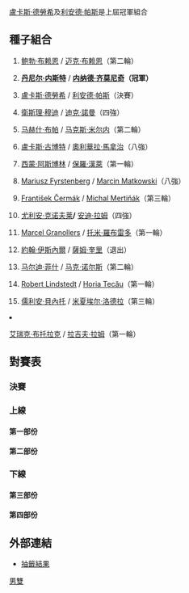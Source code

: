 {{GrandSlamEvents|2010|法國網球公開賽|s
 | defchamp = {{flagicon|CZE}} [[盧卡斯·德勞希|盧卡斯·德勞希]]<BR>{{flagicon|IND}} [[利安德·帕斯|利安德·帕斯]]
 | champ = 
 | runner = 
 | score = 
}}

{{main|2010年法國網球公開賽}}

[[盧卡斯·德勞希|盧卡斯·德勞希]]及[[利安德·帕斯|利安德·帕斯]]是上屆冠軍組合
 
==種子組合==
{{col-begin}}
{{col-2}}
#{{flagicon|USA}} [[鲍勃·布赖恩|鲍勃·布赖恩]] / {{flagicon|USA}} [[迈克·布赖恩|迈克·布赖恩]]（第二輪）
#'''{{flagicon|CAN}} [[丹尼尔·内斯特|丹尼尔·内斯特]]''' / '''{{flagicon|SRB}} [[内纳德·齐莫尼奇|内纳德·齐莫尼奇]]（冠軍）'''
#{{flagicon|CZE}} [[盧卡斯·德勞希|盧卡斯·德勞希]] / {{flagicon|IND}} [[利安德·帕斯|利安德·帕斯]]（決賽）
#{{flagicon|RSA}} [[衛斯理·穆迪|衛斯理·穆迪]] / {{flagicon|BEL}} [[迪克·諾曼|迪克·諾曼]]（四強）
#{{flagicon|IND}} [[马赫什·布帕|马赫什·布帕]] / {{flagicon|BLR}} [[马克斯·米尔内|马克斯·米尔内]]（第二輪）
#{{flagicon|POL}} [[盧卡斯·古博特|盧卡斯·古博特]]  / {{flagicon|AUT}} [[奧利華拉·馬拿治|奧利華拉·馬拿治]]（八強）
#{{flagicon|SWE}} [[西蒙·阿斯博林|西蒙·阿斯博林]]  / {{flagicon|AUS}} [[保羅·漢萊|保羅·漢萊]]（第一輪）
#{{flagicon|POL}} [[Mariusz_Fyrstenberg|Mariusz Fyrstenberg]]  / {{flagicon|POL}} [[Marcin_Matkowski|Marcin Matkowski]]（八強）
{{col-2}}
<ol start="9">
<li>{{flagicon|CZE}} [[František_Čermák|František Čermák]]  / {{flagicon|SVK}} [[Michal_Mertiňák|Michal Mertiňák]]（第三輪）
<li>{{flagicon|AUT}} [[尤利安·克诺夫莱|尤利安·克诺夫莱]]'''  / '''{{flagicon|ISR}} [[安迪·拉姆|安迪·拉姆]]（四強）
<li>{{flagicon|ESP}} [[Marcel_Granollers|Marcel Granollers]]  / {{flagicon|ESP}} [[托米·羅布雷多|托米·羅布雷多]]（第一輪）
<li>{{flagicon|USA}} [[約翰·伊斯內爾|約翰·伊斯內爾]]  / {{flagicon|USA}} [[薩姆·奎里|薩姆·奎里]]（退出）
<li>{{flagicon|USA}} [[马尔迪·菲什|马尔迪·菲什]]  / {{flagicon|BAH}} [[马克·诺尔斯|马克·诺尔斯]]（第二輪）
<li>{{flagicon|SWE}} [[Robert_Lindstedt|Robert Lindstedt]]  / {{flagicon|ROU}} [[Horia_Tecău|Horia Tecău]]（第一輪）
<li>{{flagicon|FRA}} [[儒利安·貝內托|儒利安·貝內托]]  / {{flagicon|FRA}} [[米夏埃尔·洛德拉|米夏埃尔·洛德拉]]（第三輪）
<li>{{flagicon|USA}} [[艾瑞克·布托拉克|艾瑞克·布托拉克]]  / {{flagicon|USA}} [[拉吉夫·拉姆|拉吉夫·拉姆]]（第一輪）
{{col-end}}

==對賽表==
===決賽===
{{8TeamBracket-Tennis3
| RD1八強
| RD2=四強
| RD3=決賽

| team-width=175

| RD1-seed1= 
| RD1-team1={{flagicon|BRA}} [[馬塞洛·梅洛|梅洛]]<BR> {{flagicon|BRA}} [[般奴·蘇亞雷斯|蘇亞雷斯]]
| RD1-score1-1='''7
| RD1-score1-2=2
| RD1-score1-3=0
| RD1-seed2=10
| RD1-team2='''{{flagicon|AUT}} [[尤利安·克诺夫莱|J克诺夫莱]]<BR> {{flagicon|ISR}} [[安迪·拉姆|A拉姆]]
| RD1-score2-1=6<sup>3</sup>
| RD1-score2-2='''6
| RD1-score2-3='''6

| RD1-seed3=3
| RD1-team3='''{{flagicon|CZE}} [[盧卡斯·德勞希|德勞希]]<BR> {{flagicon|IND}} [[利安德·帕斯|帕斯]]
| RD1-score3-1='''6
| RD1-score3-2='''6
| RD1-score3-3= 
| RD1-seed4=8
| RD1-team4={{flagicon|POL}} [[Mariusz_Fyrstenberg|M Fyrstenberg]]<BR> {{flagicon|POL}} [[Marcin_Matkowski|M Matkowski]]
| RD1-score4-1=1
| RD1-score4-2=3
| RD1-score4-3= 

| RD1-seed5= 
| RD1-team5={{flagicon|ESP}} [[馬克·洛佩斯|洛佩斯]]<BR> {{flagicon|ESP}} [[Pere_Riba|P Riba]]
| RD1-score5-1=1
| RD1-score5-2=4
| RD1-score5-3= 
| RD1-seed6=4
| RD1-team6='''{{flagicon|RSA}} [[衛斯理·穆迪|穆迪]]<BR> {{flagicon|BEL}} [[迪克·諾曼|諾曼]]
| RD1-score6-1='''6
| RD1-score6-2='''6
| RD1-score6-3= 

| RD1-seed7=6
| RD1-team7={{flagicon|POL}} [[盧卡斯·古博特|古博特]]<BR> {{flagicon|AUT}} [[奧利華拉·馬拿治|馬拿治]]
| RD1-score7-1=5
| RD1-score7-2=3
| RD1-score7-3= 
| RD1-seed8=2
| RD1-team8='''{{flagicon|CAN}} [[丹尼尔·内斯特|内斯特]]<BR> {{flagicon|SRB}} [[内纳德·齐莫尼奇|齐莫尼奇]]
| RD1-score8-1='''7
| RD1-score8-2='''6
| RD1-score8-3= 

| RD2-seed1=10
| RD2-team1={{flagicon|AUT}} [[尤利安·克诺夫莱|J克诺夫莱]]<BR> {{flagicon|ISR}} [[安迪·拉姆|A拉姆]]
| RD2-score1-1=4
| RD2-score1-2=2
| RD2-score1-3= 
| RD2-seed2=3
| RD2-team2='''{{flagicon|CZE}} [[盧卡斯·德勞希|德勞希]]<BR> {{flagicon|IND}} [[利安德·帕斯|帕斯]]
| RD2-score2-1='''6
| RD2-score2-2='''6
| RD2-score2-3= 

| RD2-seed3=4
| RD2-team3={{flagicon|RSA}} [[衛斯理·穆迪|穆迪]]<BR> {{flagicon|BEL}} [[迪克·諾曼|諾曼]]
| RD2-score3-1=0
| RD2-score3-2=3
| RD2-score3-3= 
| RD2-seed4=2
| RD2-team4={{flagicon|CAN}} [[丹尼尔·内斯特|内斯特]]<BR> {{flagicon|SRB}} [[内纳德·齐莫尼奇|齐莫尼奇]]
| RD2-score4-1='''6
| RD2-score4-2='''6
| RD2-score4-3= 

| RD3-seed1=3
| RD3-team1={{flagicon|CZE}} [[盧卡斯·德勞希|德勞希]]<BR> {{flagicon|IND}} [[利安德·帕斯|帕斯]]
| RD3-score1-1=2
| RD3-score1-2=5
| RD3-score1-3= 
| RD3-seed2=2
| RD3-team2='''{{flagicon|CAN}} [[丹尼尔·内斯特|内斯特]]<BR> {{flagicon|SRB}} [[内纳德·齐莫尼奇|齐莫尼奇]]
| RD3-score2-1='''7
| RD3-score2-2='''6
| RD3-score2-3= 
}}

===上線===
====第一部份====
{{16TeamBracket-Compact-Tennis3
| RD1= 第一輪
| RD2= 第二輪
| RD3= 第三輪
| RD4= 八強

| RD1-seed01=1
| RD1-team01='''{{flagicon|USA}} [[鲍勃·布赖恩|B布赖恩]]<BR> {{flagicon|USA}} [[迈克·布赖恩|M布赖恩]]
| RD1-score01-1='''6
| RD1-score01-2='''6
| RD1-score01-3= 
| RD1-seed02= 
| RD1-team02={{flagicon|CZE}} [[Jan_Hájek_(tennis)|J Hájek]]<BR> {{flagicon|SVK}} [[Lukáš_Lacko|L Lacko]]
| RD1-score02-1=3
| RD1-score02-2=1
| RD1-score02-3= 

| RD1-seed03= 
| RD1-team03='''{{flagicon|BRA}} [[馬塞洛·梅洛|梅洛]]<BR> {{flagicon|BRA}} [[般奴·蘇亞雷斯|蘇亞雷斯]]
| RD1-score03-1='''6
| RD1-score03-2=2
| RD1-score03-3='''6
| RD1-seed04= 
| RD1-team04={{flagicon|ARG}} [[胡安·伊格納西奧·切拉|切拉]]<BR> {{flagicon|ARG}} [[Eduardo_Schwank|E Schwank]]
| RD1-score04-1=2
| RD1-score04-2='''6
| RD1-score04-3=0

| RD1-seed05= 
| RD1-team05={{flagicon|CZE}} [[馬丁·達姆|達姆]]<BR> {{flagicon|SVK}} [[Filip_Polášek|F Polášek]]
| RD1-score05-1=1
| RD1-score05-2=3
| RD1-score05-3= 
| RD1-seed06= 
| RD1-team06='''{{flagicon|ITA}} [[Daniele_Bracciali|D Bracciali]]<BR> {{flagicon|ITA}} [[波蒂托·斯塔拉切|斯塔拉切]]
| RD1-score06-1='''6
| RD1-score06-2='''6
| RD1-score06-3= 

| RD1-seed07= 
| RD1-team07='''{{flagicon|GER}} [[班傑明·貝克爾|B貝克爾]]<BR> {{flagicon|USA}} [[史葛·利比斯基|利比斯基]]
| RD1-score07-1='''6
| RD1-score07-2=5
| RD1-score07-3='''6
| RD1-seed08=16
| RD1-team08={{flagicon|USA}} [[艾瑞克·布托拉克|布托拉克]]<BR> {{flagicon|USA}} [[拉吉夫·拉姆|R拉姆]]
| RD1-score08-1=3
| RD1-score08-2='''7
| RD1-score08-3=4
| RD1-seed09=10
| RD1-team09='''{{flagicon|AUT}} [[尤利安·克诺夫莱|J克诺夫莱]]<BR> {{flagicon|ISR}} [[安迪·拉姆|A拉姆]]
| RD1-score09-1='''7
| RD1-score09-2='''7
| RD1-score09-3= 
| RD1-seed10= 
| RD1-team10={{flagicon|FRA}} [[阿诺·克莱芒|克莱芒]]<BR> {{flagicon|FRA}} [[尼古拉·馬俞|馬俞]]
| RD1-score10-1=5
| RD1-score10-2=6<sup>0</sup>
| RD1-score10-3= 

| RD1-seed11=WC
| RD1-team11={{flagicon|FRA}} [[里夏爾·加斯凱|加斯凱]]<BR> {{flagicon|FRA}} [[塞巴斯蒂安·格罗斯让|格罗斯让]]
| RD1-score11-1=4
| RD1-score11-2='''6
| RD1-score11-3=4
| RD1-seed12= 
| RD1-team12='''{{flagicon|FRA}} [[加埃爾·蒙菲爾斯|蒙菲爾斯]]<BR> {{flagicon|FRA}} [[Josselin_Ouanna|J Ouanna]]
| RD1-score12-1='''6
| RD1-score12-2=2
| RD1-score12-3='''6

| RD1-seed13= 
| RD1-team13='''{{flagicon|ESP}} [[尼古拉斯·阿爾瑪格羅|阿爾瑪格羅]]<BR> {{flagicon|ESP}} [[Santiago_Ventura_Bertomeu|S Ventura]]
| RD1-score13-1=w/o
| RD1-score13-2= 
| RD1-score13-3= 
| RD1-seed14= 
| RD1-team14={{flagicon|BEL}} [[克薩維埃·馬利斯|馬利斯]]<BR> {{flagicon|BEL}} [[奧利維埃·羅庫斯|O羅庫斯]]
| RD1-score14-1= 
| RD1-score14-2= 
| RD1-score14-3= 

| RD1-seed15=WC
| RD1-team15='''{{flagicon|FRA}} [[馬克·吉克爾|吉克爾]]<BR> {{flagicon|FRA}} [[Édouard_Roger-Vasselin|É Roger-Vasselin]]
| RD1-score15-1=2
| RD1-score15-2='''6
| RD1-score15-3='''7
| RD1-seed16=7
| RD1-team16={{flagicon|SWE}} [[西蒙·阿斯博林|阿斯博林]]<BR> {{flagicon|AUS}} [[保羅·漢萊|漢萊]]
| RD1-score16-1='''6
| RD1-score16-2=4
| RD1-score16-3=6<sup>8</sup>

| RD2-seed01=1
| RD2-team01={{flagicon|USA}} [[鲍勃·布赖恩|B布赖恩]]<BR> {{flagicon|USA}} [[迈克·布赖恩|M布赖恩]]
| RD2-score01-1=3
| RD2-score01-2=6<sup>6</sup>
| RD2-score01-3= 
| RD2-seed02= 
| RD2-team02='''{{flagicon|BRA}} [[馬塞洛·梅洛|梅洛]]<BR> {{flagicon|BRA}} [[般奴·蘇亞雷斯|蘇亞雷斯]]
| RD2-score02-1='''6
| RD2-score02-2='''7
| RD2-score02-3= 

| RD2-seed03= 
| RD2-team03='''{{flagicon|ITA}} [[Daniele_Bracciali|D Bracciali]]<BR> {{flagicon|ITA}} [[波蒂托·斯塔拉切|斯塔拉切]]
| RD2-score03-1='''6
| RD2-score03-2='''6
| RD2-score03-3= 
| RD2-seed04= 
| RD2-team04={{flagicon|GER}} [[班傑明·貝克爾|B貝克爾]]<BR> {{flagicon|USA}} [[史葛·利比斯基|利比斯基]]
| RD2-score04-1=3
| RD2-score04-2=1
| RD2-score04-3= 

| RD2-seed05=10
| RD2-team05='''{{flagicon|AUT}} [[尤利安·克诺夫莱|J克诺夫莱]]<BR> {{flagicon|ISR}} [[安迪·拉姆|A拉姆]]
| RD2-score05-1='''6
| RD2-score05-2='''7
| RD2-score05-3= 
| RD2-seed06= 
| RD2-team06={{flagicon|FRA}} [[加埃爾·蒙菲爾斯|蒙菲爾斯]]<BR> {{flagicon|FRA}} [[Josselin_Ouanna|J Ouanna]]
| RD2-score06-1=3
| RD2-score06-2=6<sup>4</sup>
| RD2-score06-3= 

| RD2-seed07= 
| RD2-team07='''{{flagicon|ESP}} [[尼古拉斯·阿爾瑪格羅|阿爾瑪格羅]]<BR> {{flagicon|ESP}} [[Santiago_Ventura_Bertomeu|S Ventura]]
| RD2-score07-1='''6
| RD2-score07-2='''7
| RD2-score07-3= 
| RD2-seed08=WC
| RD2-team08={{flagicon|FRA}} [[馬克·吉克爾|吉克爾]]<BR> {{flagicon|FRA}} [[Édouard_Roger-Vasselin|É Roger-Vasselin]]
| RD2-score08-1=1
| RD2-score08-2=6<sup>4</sup>
| RD2-score08-3= 

| RD3-seed01= 
| RD3-team01='''{{flagicon|BRA}} [[馬塞洛·梅洛|梅洛]]<BR> {{flagicon|BRA}} [[般奴·蘇亞雷斯|蘇亞雷斯]]
| RD3-score01-1='''7
| RD3-score01-2='''7
| RD3-score01-3= 
| RD3-seed02= 
| RD3-team02={{flagicon|ITA}} [[Daniele_Bracciali|D Bracciali]]<BR> {{flagicon|ITA}} [[波蒂托·斯塔拉切|斯塔拉切]]
| RD3-score02-1=6<sup>2</sup>
| RD3-score02-2=6<sup>7</sup>
| RD3-score02-3= 

| RD3-seed03=10
| RD3-team03='''{{flagicon|AUT}} [[尤利安·克诺夫莱|J克诺夫莱]]<BR> {{flagicon|ISR}} [[安迪·拉姆|A拉姆]]
| RD3-score03-1='''7
| RD3-score03-2='''6
| RD3-score03-3= 
| RD3-seed04= 
| RD3-team04={{flagicon|ESP}} [[尼古拉斯·阿爾瑪格羅|阿爾瑪格羅]]<BR> {{flagicon|ESP}} [[Santiago_Ventura_Bertomeu|S Ventura]]
| RD3-score04-1=6<sup>4</sup>
| RD3-score04-2=2
| RD3-score04-3= 

| RD4-seed01= 
| RD4-team01={{flagicon|BRA}} [[馬塞洛·梅洛|梅洛]]<BR> {{flagicon|BRA}} [[般奴·蘇亞雷斯|蘇亞雷斯]]
| RD4-score01-1='''7
| RD4-score01-2=2
| RD4-score01-3=0
| RD4-seed02=10
| RD4-team02='''{{flagicon|AUT}} [[尤利安·克诺夫莱|J克诺夫莱]]<BR> {{flagicon|ISR}} [[安迪·拉姆|A拉姆]]
| RD4-score02-1=6<sup>3</sup>
| RD4-score02-2='''6
| RD4-score02-3='''6
}}

====第二部份====
{{16TeamBracket-Compact-Tennis3
| RD1= 第一輪
| RD2= 第二輪
| RD3= 第三輪
| RD4= 八強

| RD1-seed01=3
| RD1-team01='''{{flagicon|CZE}} [[盧卡斯·德勞希|德勞希]]<BR> {{flagicon|IND}} [[利安德·帕斯|帕斯]]
| RD1-score01-1='''6
| RD1-score01-2=6<sup>6</sup>
| RD1-score01-3='''7
| RD1-seed02= 
| RD1-team02={{flagicon|SWE}} [[Johan_Brunström|J Brunström]]<BR> {{flagicon|AHO}} [[Jean-Julien_Rojer|J-J Rojer]]
| RD1-score02-1=3
| RD1-score02-2='''7
| RD1-score02-3=5

| RD1-seed03= 
| RD1-team03={{flagicon|GER}} [[Philipp_Marx|P Marx]]<BR> {{flagicon|SVK}} [[Igor_Zelenay|I Zelenay]]
| RD1-score03-1=6<sup>1</sup>
| RD1-score03-2=3
| RD1-score03-3= 
| RD1-seed04=WC
| RD1-team04='''{{flagicon|FRA}} [[Nicolas_Devilder|N Devilder]]<BR> {{flagicon|FRA}} [[保羅-亨利·馬蒂厄|馬蒂厄]]
| RD1-score04-1='''7
| RD1-score04-2='''6
| RD1-score04-3= 

| RD1-seed05= 
| RD1-team05='''{{flagicon|SRB}} [[維克托·特羅伊茨基|特羅伊茨基]]<BR> {{flagicon|SRB}} [[Dušan_Vemić|D Vemić]]
| RD1-score05-1='''6
| RD1-score05-2='''6
| RD1-score05-3= 
| RD1-seed06= 
| RD1-team06={{flagicon|RSA}} [[杰夫·库切|库切]]<BR> {{flagicon|ITA}} [[安德烈亞斯·塞皮|塞皮]]
| RD1-score06-1=3
| RD1-score06-2=4
| RD1-score06-3= 

| RD1-seed07= 
| RD1-team07='''{{flagicon|MEX}} [[聖地亞哥·岡薩雷斯|S岡薩雷斯]]<BR> {{flagicon|USA}} [[Travis_Rettenmaier|T Rettenmaier]]
| RD1-score07-1='''6
| RD1-score07-2='''6
| RD1-score07-3= 
| RD1-seed08=14
| RD1-team08={{flagicon|SWE}} [[Robert_Lindstedt|R Lindstedt]]<BR> {{flagicon|ROU}} [[Horia_Tecău|H Tecău]]
| RD1-score08-1=4
| RD1-score08-2=4
| RD1-score08-3= 

| RD1-seed09=ALT
| RD1-team09={{flagicon|GBR}} [[傑米·德爾加多|傑米·德爾加多]]<BR> {{flagicon|KAZ}} [[葉甫根尼·科羅廖夫|科羅廖夫]]
| RD1-score09-1=3
| RD1-score09-2=5
| RD1-score09-3= 
| RD1-seed10=WC
| RD1-team10='''{{flagicon|FRA}} [[Thierry_Ascione|T Ascione]]<BR> {{flagicon|FRA}} [[Laurent_Recouderc|L Recouderc]]
| RD1-score10-1='''6
| RD1-score10-2='''7
| RD1-score10-3= 

| RD1-seed11= 
| RD1-team11='''{{flagicon|KAZ}} [[安德烈·戈魯貝夫|戈魯貝夫]]<BR> {{flagicon|ITA}} [[Paolo_Lorenzi|P Lorenzi]]
| RD1-score11-1='''6
| RD1-score11-2='''7
| RD1-score11-3= 
| RD1-seed12= 
| RD1-team12={{flagicon|COL}} [[Alejandro_Falla|A Falla]]<BR> {{flagicon|COL}} [[Santiago_Giraldo|S Giraldo]]
| RD1-score12-1=2
| RD1-score12-2=1
| RD1-score12-3= 

| RD1-seed13= 
| RD1-team13={{flagicon|ROU}} [[維克托·哈內斯庫|維克托·哈內斯庫]]<BR> {{flagicon|ROU}} [[Gabriel_Trifu|G Trifu]]
| RD1-score13-1='''7
| RD1-score13-2=1
| RD1-score13-3=5
| RD1-seed14= 
| RD1-team14='''{{flagicon|UKR}} [[Alexandr_Dolgopolov|A Dolgopolov]]<BR> {{flagicon|UZB}} [[丹尼斯·伊斯托明|伊斯托明]]
| RD1-score14-1=6<sup>4</sup>
| RD1-score14-2='''6
| RD1-score14-3='''7

| RD1-seed15= 
| RD1-team15={{flagicon|POL}} [[Tomasz_Bednarek|T Bednarek]]<BR> {{flagicon|POL}} [[Mateusz_Kowalczyk|M Kowalczyk]]
| RD1-score15-1=6<sup>4</sup>
| RD1-score15-2=2
| RD1-score15-3= 
| RD1-seed16=8
| RD1-team16='''{{flagicon|POL}} [[Mariusz_Fyrstenberg|M Fyrstenberg]]<BR> {{flagicon|POL}} [[Marcin_Matkowski|M Matkowski]]
| RD1-score16-1='''7
| RD1-score16-2='''6
| RD1-score16-3= 

| RD2-seed01=3
| RD2-team01='''{{flagicon|CZE}} [[盧卡斯·德勞希|德勞希]]<BR> {{flagicon|IND}} [[利安德·帕斯|帕斯]]
| RD2-score01-1='''6
| RD2-score01-2=3
| RD2-score01-3='''6
| RD2-seed02=WC
| RD2-team02={{flagicon|FRA}} [[Nicolas_Devilder|N Devilder]]<BR> {{flagicon|FRA}} [[保羅-亨利·馬蒂厄|馬蒂厄]]
| RD2-score02-1=4
| RD2-score02-2='''6
| RD2-score02-3=3

| RD2-seed03= 
| RD2-team03={{flagicon|SRB}} [[維克托·特羅伊茨基|特羅伊茨基]]<BR> {{flagicon|SRB}} [[Dušan_Vemić|D Vemić]]
| RD2-score03-1='''6
| RD2-score03-2=5
| RD2-score03-3=4
| RD2-seed04= 
| RD2-team04='''{{flagicon|MEX}} [[聖地亞哥·岡薩雷斯|S岡薩雷斯]]<BR> {{flagicon|USA}} [[Travis_Rettenmaier|T Rettenmaier]]
| RD2-score04-1=4
| RD2-score04-2='''7
| RD2-score04-3='''6

| RD2-seed05=WC
| RD2-team05='''{{flagicon|FRA}} [[Thierry_Ascione|T Ascione]]<BR> {{flagicon|FRA}} [[Laurent_Recouderc|L Recouderc]]
| RD2-score05-1=4
| RD2-score05-2='''6
| RD2-score05-3='''6
| RD2-seed06= 
| RD2-team06={{flagicon|KAZ}} [[安德烈·戈魯貝夫|戈魯貝夫]]<BR> {{flagicon|ITA}} [[Paolo_Lorenzi|P Lorenzi]]
| RD2-score06-1='''6
| RD2-score06-2=3
| RD2-score06-3=4

| RD2-seed07= 
| RD2-team07={{flagicon|UKR}} [[Alexandr_Dolgopolov|A Dolgopolov]]<BR> {{flagicon|UZB}} [[丹尼斯·伊斯托明|伊斯托明]]
| RD2-score07-1=1
| RD2-score07-2=4
| RD2-score07-3= 
| RD2-seed08=8
| RD2-team08='''{{flagicon|POL}} [[Mariusz_Fyrstenberg|M Fyrstenberg]]<BR> {{flagicon|POL}} [[Marcin_Matkowski|M Matkowski]]
| RD2-score08-1='''6
| RD2-score08-2='''6
| RD2-score08-3= 

| RD3-seed01=3
| RD3-team01='''{{flagicon|CZE}} [[盧卡斯·德勞希|德勞希]]<BR> {{flagicon|IND}} [[利安德·帕斯|帕斯]]
| RD3-score01-1='''6
| RD3-score01-2='''6
| RD3-score01-3= 
| RD3-seed02= 
| RD3-team02={{flagicon|MEX}} [[聖地亞哥·岡薩雷斯|S岡薩雷斯]]<BR> {{flagicon|USA}} [[Travis_Rettenmaier|T Rettenmaier]]
| RD3-score02-1=3
| RD3-score02-2=4
| RD3-score02-3= 

| RD3-seed03=WC
| RD3-team03={{flagicon|FRA}} [[Thierry_Ascione|T Ascione]]<BR> {{flagicon|FRA}} [[Laurent_Recouderc|L Recouderc]]
| RD3-score03-1='''6
| RD3-score03-2=2
| RD3-score03-3=6<sup>5</sup>
| RD3-seed04=8
| RD3-team04='''{{flagicon|POL}} [[Mariusz_Fyrstenberg|M Fyrstenberg]]<BR> {{flagicon|POL}} [[Marcin_Matkowski|M Matkowski]]
| RD3-score04-1=3
| RD3-score04-2='''6
| RD3-score04-3='''7

| RD4-seed01=3
| RD4-team01='''{{flagicon|CZE}} [[盧卡斯·德勞希|德勞希]]<BR> {{flagicon|IND}} [[利安德·帕斯|帕斯]]
| RD4-score01-1='''6
| RD4-score01-2='''6
| RD4-score01-3=
| RD4-seed02=8
| RD4-team02={{flagicon|POL}} [[Mariusz_Fyrstenberg|M Fyrstenberg]]<BR> {{flagicon|POL}} [[Marcin_Matkowski|M Matkowski]]
| RD4-score02-1=1
| RD4-score02-2=3
| RD4-score02-3= 
}}

===下線===
====第三部份====
{{16TeamBracket-Compact-Tennis3
| RD1= 第一輪
| RD2= 第二輪
| RD3= 第三輪
| RD4= 八強

| RD1-seed01=5
| RD1-team01='''{{flagicon|IND}} [[马赫什·布帕蒂|布帕蒂]]<BR> {{flagicon|BLR}} [[马克斯·米尔内|米尔内]]
| RD1-score01-1='''6
| RD1-score01-2='''6
| RD1-score01-3= 
| RD1-seed02=
| RD1-team02={{flagicon|AUT}} [[于爾根·梅爾策|梅爾策]]<BR> {{flagicon|GER}} [[菲利浦·普茲斯內爾|普茲斯內爾]]
| RD1-score02-1=3
| RD1-score02-2=2
| RD1-score02-3= 

| RD1-seed03= 
| RD1-team03='''{{flagicon|ESP}} [[馬克·洛佩斯|洛佩斯]]<BR> {{flagicon|ESP}} [[Pere_Riba|P Riba]]
| RD1-score03-1='''6
| RD1-score03-2='''6
| RD1-score03-3= 
| RD1-seed04=WC
| RD1-team04={{flagicon|FRA}} [[Jonathan_Eysseric|J Eysseric]]<BR> {{flagicon|FRA}} [[Benoît_Paire|B Paire]]
| RD1-score04-1=2
| RD1-score04-2=4
| RD1-score04-3= 

| RD1-seed05= 
| RD1-team05='''{{flagicon|UKR}} [[謝爾蓋·斯坦高夫斯基|斯坦高夫斯基]]<BR> {{flagicon|RUS}} [[米哈伊爾·尤日尼|尤日尼]]
| RD1-score05-1=3
| RD1-score05-2='''7
| RD1-score05-3='''6
| RD1-seed06= 
| RD1-team06={{flagicon|ESP}} [[David_Marrero|D Marrero]]<BR> {{flagicon|FRA}} [[Stéphane_Robert|S Robert]]
| RD1-score06-1='''6
| RD1-score06-2=5
| RD1-score06-3=4

| RD1-seed07= 
| RD1-team07={{flagicon|RSA}} [[Rik_de_Voest|R de Voest]]<BR> {{flagicon|RUS}} [[德米特里·圖爾蘇諾夫|圖爾蘇諾夫]]
| RD1-score07-1=3
| RD1-score07-2='''6
| RD1-score07-3=2
| RD1-seed08=9
| RD1-team08='''{{flagicon|CZE}} [[František_Čermák|F Čermák]]<BR> {{flagicon|SVK}} [[Michal_Mertiňák|M Mertiňák]]
| RD1-score08-1='''6
| RD1-score08-2=4
| RD1-score08-3='''6

| RD1-seed09=15
| RD1-team09='''{{flagicon|FRA}} [[儒利安·貝內托|貝內托]]<BR> {{flagicon|FRA}} [[米夏埃尔·洛德拉|洛德拉]]
| RD1-score09-1='''7
| RD1-score09-2='''6
| RD1-score09-3= 
| RD1-seed10= 
| RD1-team10={{flagicon|CZE}} [[Leoš_Friedl|L Friedl]]<BR> {{flagicon|CZE}} [[David_Škoch|D Škoch]]
| RD1-score10-1=5
| RD1-score10-2=2
| RD1-score10-3= 

| RD1-seed11= 
| RD1-team11='''{{flagicon|IND}} [[羅漢·寶班拿|寶班拿]]<BR> {{flagicon|PAK}} [[Aisam-ul-Haq_Qureshi|A-u-H Qureshi]]
| RD1-score11-1='''6
| RD1-score11-2='''6
| RD1-score11-3= 
| RD1-seed12= 
| RD1-team12={{flagicon|ITA}} [[法比奧·福尼尼|福尼尼]]<BR> {{flagicon|USA}} [[麥可·羅素|羅素]]
| RD1-score12-1=2
| RD1-score12-2=3
| RD1-score12-3= 

| RD1-seed13= 
| RD1-team13='''{{flagicon|GBR}} [[哥連·費萊明|費萊明]]<BR> {{flagicon|GBR}} [[Ken_Skupski|K Skupski]]
| RD1-score13-1=3
| RD1-score13-2='''6
| RD1-score13-3='''6
| RD1-seed14= 
| RD1-team14={{flagicon|SUI}} [[马尔科·丘迪内利|丘迪内利]]<BR> {{flagicon|GER}} [[Christopher_Kas|C Kas]]
| RD1-score14-1='''6
| RD1-score14-2=3
| RD1-score14-3=4

| RD1-seed15= 
| RD1-team15={{flagicon|ESP}} [[吉列爾莫·加西亞·洛佩斯|加西亞·洛佩斯]]<BR> {{flagicon|ESP}} [[阿爾伯特·蒙塔涅斯|蒙塔涅斯]]
| RD1-score15-1=3
| RD1-score15-2=3
| RD1-score15-3= 
| RD1-seed16=4
| RD1-team16='''{{flagicon|RSA}} [[衛斯理·穆迪|穆迪]]<BR> {{flagicon|BEL}} [[迪克·諾曼|諾曼]]
| RD1-score16-1='''6
| RD1-score16-2='''6
| RD1-score16-3= 

| RD2-seed01=5
| RD2-team01={{flagicon|IND}} [[马赫什·布帕蒂|布帕蒂]]<BR> {{flagicon|BLR}} [[马克斯·米尔内|米尔内]]
| RD2-score01-1=4
| RD2-score01-2=6<sup>4</sup>
| RD2-score01-3= 
| RD2-seed02= 
| RD2-team02='''{{flagicon|ESP}} [[馬克·洛佩斯|洛佩斯]]<BR> {{flagicon|ESP}} [[Pere_Riba|P Riba]]
| RD2-score02-1='''6
| RD2-score02-2='''7
| RD2-score02-3= 

| RD2-seed03= 
| RD2-team03={{flagicon|UKR}} [[謝爾蓋·斯坦高夫斯基|斯坦高夫斯基]]<BR> {{flagicon|RUS}} [[米哈伊爾·尤日尼|尤日尼]]
| RD2-score03-1=3
| RD2-score03-2=2
| RD2-score03-3= 
| RD2-seed04=9
| RD2-team04='''{{flagicon|CZE}} [[František_Čermák|F Čermák]]<BR> {{flagicon|SVK}} [[Michal_Mertiňák|M Mertiňák]]
| RD2-score04-1='''6
| RD2-score04-2='''6
| RD2-score04-3= 

| RD2-seed05=15
| RD2-team05='''{{flagicon|FRA}} [[儒利安·貝內托|貝內托]]<BR> {{flagicon|FRA}} [[米夏埃尔·洛德拉|洛德拉]]
| RD2-score05-1='''7
| RD2-score05-2='''6
| RD2-score05-3= 
| RD2-seed06= 
| RD2-team06={{flagicon|IND}} [[羅漢·寶班拿|寶班拿]]<BR> {{flagicon|PAK}} [[Aisam-ul-Haq_Qureshi|A-u-H Qureshi]]
| RD2-score06-1=5
| RD2-score06-2=3
| RD2-score06-3= 

| RD2-seed07= 
| RD2-team07={{flagicon|GBR}} [[哥連·費萊明|費萊明]]<BR> {{flagicon|GBR}} [[Ken_Skupski|K Skupski]]
| RD2-score07-1=6<sup>5</sup>
| RD2-score07-2='''6
| RD2-score07-3=6<sup>4</sup>
| RD2-seed08=4
| RD2-team08='''{{flagicon|RSA}} [[衛斯理·穆迪|穆迪]]<BR> {{flagicon|BEL}} [[迪克·諾曼|諾曼]]
| RD2-score08-1='''7
| RD2-score08-2=4
| RD2-score08-3='''7

| RD3-seed01= 
| RD3-team01='''{{flagicon|ESP}} [[馬克·洛佩斯|洛佩斯]]<BR> {{flagicon|ESP}} [[Pere_Riba|P Riba]]
| RD3-score01-1='''7
| RD3-score01-2='''6
| RD3-score01-3= 
| RD3-seed02=9
| RD3-team02={{flagicon|CZE}} [[František_Čermák|F Čermák]]<BR> {{flagicon|SVK}} [[Michal_Mertiňák|M Mertiňák]]
| RD3-score02-1=5
| RD3-score02-2=4
| RD3-score02-3= 

| RD3-seed03=15
| RD3-team03={{flagicon|FRA}} [[儒利安·貝內托|貝內托]]<BR> {{flagicon|FRA}} [[米夏埃尔·洛德拉|洛德拉]]
| RD3-score03-1=4
| RD3-score03-2=4
| RD3-score03-3= 
| RD3-seed04=4
| RD3-team04='''{{flagicon|RSA}} [[衛斯理·穆迪|穆迪]]<BR> {{flagicon|BEL}} [[迪克·諾曼|諾曼]]
| RD3-score04-1='''6
| RD3-score04-2='''6
| RD3-score04-3= 

| RD4-seed01= 
| RD4-team01={{flagicon|ESP}} [[馬克·洛佩斯|洛佩斯]]<BR> {{flagicon|ESP}} [[Pere_Riba|P Riba]]
| RD4-score01-1=1
| RD4-score01-2=4
| RD4-score01-3= 
| RD4-seed02=4
| RD4-team02='''{{flagicon|RSA}} [[衛斯理·穆迪|穆迪]]<BR> {{flagicon|BEL}} [[迪克·諾曼|諾曼]]
| RD4-score02-1='''6
| RD4-score02-2='''6
| RD4-score02-3= 
}}

====第四部份====
{{16TeamBracket-Compact-Tennis3
| RD1= 第一輪
| RD2= 第二輪
| RD3= 第三輪
| RD4= 八強

| RD1-seed01=6
| RD1-team01='''{{flagicon|POL}} [[盧卡斯·古博特|古博特]]<BR> {{flagicon|AUT}} [[奧利華拉·馬拿治|馬拿治]]
| RD1-score01-1='''6
| RD1-score01-2='''6
| RD1-score01-3= 
| RD1-seed02= 
| RD1-team02={{flagicon|NED}} [[Thiemo_de_Bakker|T de Bakker]]<BR> {{flagicon|NED}} [[Rogier_Wassen|R Wassen]]
| RD1-score02-1=4
| RD1-score02-2=3
| RD1-score02-3= 

| RD1-seed03= 
| RD1-team03={{flagicon|GER}} [[Michael_Kohlmann|M Kohlmann]]<BR> {{flagicon|FIN}} [[亞爾科·涅米寧|涅米寧]]
| RD1-score03-1=5
| RD1-score03-2=3
| RD1-score03-3= 
| RD1-seed04= 
| RD1-team04='''{{flagicon|ARG}} [[Leonardo_Mayer|L Mayer]]<BR> {{flagicon|ARG}} [[Horacio_Zeballos|H Zeballos]]
| RD1-score04-1='''7
| RD1-score04-2='''6
| RD1-score04-3= 

| RD1-seed05= 
| RD1-team05={{flagicon|ARG}} [[Sebastián_Prieto|S Prieto]]<BR> {{flagicon|BEL}} [[克里斯托夫·弗利根|弗利根]]
| RD1-score05-1=6<sup>2</sup>
| RD1-score05-2=6<sup>4</sup>
| RD1-score05-3= 
| RD1-seed06= 
| RD1-team06='''{{flagicon|ISR}} [[乔纳森·埃利希|埃利希]]<BR> {{flagicon|ISR}} [[杜迪·塞拉|塞拉]]
| RD1-score06-1='''7
| RD1-score06-2='''7
| RD1-score06-3= 

| RD1-seed07= 
| RD1-team07='''{{flagicon|AUS}} [[斯蒂芬·胡斯|胡斯]]<BR> {{flagicon|BRA}} [[André_Sá|A Sá]]
| RD1-score07-1='''7
| RD1-score07-2='''7
| RD1-score07-3= 
| RD1-seed08=11
| RD1-team08={{flagicon|ESP}} [[Marcel_Granollers|M Granollers]]<BR> {{flagicon|ESP}} [[托米·羅布雷多|羅布雷多]]
| RD1-score08-1=6<sup>5</sup>
| RD1-score08-2=5
| RD1-score08-3= 

| RD1-seed09=13
| RD1-team09='''{{flagicon|USA}} [[马尔迪·菲什|菲什]]<BR> {{flagicon|BAH}} [[马克·诺尔斯|诺尔斯]]
| RD1-score09-1='''7
| RD1-score09-2='''7
| RD1-score09-3= 
| RD1-seed10= 
| RD1-team10={{flagicon|AUS}} [[卡斯登·波爾|波爾]]<BR> {{flagicon|AUS}} [[克里斯·古奇奧內|古奇奧內]]
| RD1-score10-1=5
| RD1-score10-2=6<sup>6</sup>
| RD1-score10-3= 

| RD1-seed11=ALT
| RD1-team11={{flagicon|BRA}} [[Thiago_Alves|T Alves]]<BR> {{flagicon|BRA}} [[Marcio_Torres|M Torres]]
| RD1-score11-1=1
| RD1-score11-2=3
| RD1-score11-3= 
| RD1-seed12=WC
| RD1-team12='''{{flagicon|FRA}} [[Guillaume_Rufin|G Rufin]]<BR> {{flagicon|FRA}} [[Alexandre_Sidorenko|A Sidorenko]]
| RD1-score12-1='''6
| RD1-score12-2='''6
| RD1-score12-3= 

| RD1-seed13=ALT
| RD1-team13={{flagicon|GBR}} [[喬納森·梅雷|喬納森·梅雷]]<br /> {{flagicon|GBR}} [[傑米·穆雷|穆雷]]
| RD1-score13-1=4
| RD1-score13-2=3;
| RD1-score13-3= 
| RD1-seed14= 
| RD1-team14='''{{flagicon|GER}} [[Simon_Greul|S Greul]]<BR> {{flagicon|AUS}} [[Peter_Luczak|P Luczak]]
| RD1-score14-1='''6
| RD1-score14-2='''6
| RD1-score14-3= 

| RD1-seed15= 
| RD1-team15={{flagicon|GBR}} [[羅斯·哈欽斯|羅斯·哈欽斯]]<BR> {{flagicon|AUS}} [[喬丹·卡爾|卡爾]]
| RD1-score15-1=6<sup>5</sup>
| RD1-score15-2='''6
| RD1-score15-3=6<sup>6</sup>
| RD1-seed16=2
| RD1-team16='''{{flagicon|CAN}} [[丹尼尔·内斯特|内斯特]]<BR> {{flagicon|SRB}} [[内纳德·齐莫尼奇|齐莫尼奇]]
| RD1-score16-1='''7
| RD1-score16-2=4
| RD1-score16-3='''7

| RD2-seed01=6
| RD2-team01='''{{flagicon|POL}} [[盧卡斯·古博特|古博特]]<BR> {{flagicon|AUT}} [[奧利華拉·馬拿治|馬拿治]]
| RD2-score01-1='''6
| RD2-score01-2=6<sup>8</sup>
| RD2-score01-3='''6
| RD2-seed02= 
| RD2-team02={{flagicon|ARG}} [[Leonardo_Mayer|L Mayer]]<BR> {{flagicon|ARG}} [[Horacio_Zeballos|H Zeballos]]
| RD2-score02-1=4
| RD2-score02-2='''7
| RD2-score02-3=3

| RD2-seed03= 
| RD2-team03={{flagicon|ISR}} [[乔纳森·埃利希|埃利希]]<BR> {{flagicon|ISR}} [[杜迪·塞拉|塞拉]]
| RD2-score03-1=4
| RD2-score03-2=4
| RD2-score03-3= 
| RD2-seed04= 
| RD2-team04='''{{flagicon|AUS}} [[斯蒂芬·胡斯|胡斯]]<BR> {{flagicon|BRA}} [[André_Sá|A Sá]]
| RD2-score04-1='''6
| RD2-score04-2='''6
| RD2-score04-3= 

| RD2-seed05=13
| RD2-team05={{flagicon|USA}} [[马尔迪·菲什|菲什]]<BR> {{flagicon|BAH}} [[马克·诺尔斯|诺尔斯]]
| RD2-score05-1='''6
| RD2-score05-2=2
| RD2-score05-3=1
| RD2-seed06=WC
| RD2-team06='''{{flagicon|FRA}} [[Guillaume_Rufin|G Rufin]]<BR> {{flagicon|FRA}} [[Alexandre_Sidorenko|A Sidorenko]]
| RD2-score06-1=0
| RD2-score06-2='''6
| RD2-score06-3='''6

| RD2-seed07= 
| RD2-team07={{flagicon|GER}} [[Simon_Greul|S Greul]]<BR> {{flagicon|AUS}} [[Peter_Luczak|P Luczak]]
| RD2-score07-1=1
| RD2-score07-2=4
| RD2-score07-3= 
| RD2-seed08=2
| RD2-team08='''{{flagicon|CAN}} [[丹尼尔·内斯特|内斯特]]<BR> {{flagicon|SRB}} [[内纳德·齐莫尼奇|齐莫尼奇]]
| RD2-score08-1='''6
| RD2-score08-2='''6
| RD2-score08-3= 

| RD3-seed01=6
| RD3-team01='''{{flagicon|POL}} [[盧卡斯·古博特|古博特]]<BR> {{flagicon|AUT}} [[奧利華拉·馬拿治|馬拿治]]
| RD3-score01-1='''6
| RD3-score01-2='''7
| RD3-score01-3= 
| RD3-seed02= 
| RD3-team02={{flagicon|AUS}} [[斯蒂芬·胡斯|胡斯]]<BR> {{flagicon|BRA}} [[André_Sá|A Sá]]
| RD3-score02-1=4
| RD3-score02-2=5
| RD3-score02-3= 

| RD3-seed03=WC
| RD3-team03={{flagicon|FRA}} [[Guillaume_Rufin|G Rufin]]<BR> {{flagicon|FRA}} [[Alexandre_Sidorenko|A Sidorenko]]
| RD3-score03-1='''7
| RD3-score03-2=4
| RD3-score03-3=3
| RD3-seed04=2
| RD3-team04='''{{flagicon|CAN}} [[丹尼尔·内斯特|内斯特]]<BR> {{flagicon|SRB}} [[内纳德·齐莫尼奇|齐莫尼奇]]
| RD3-score04-1=6<sup>2</sup>
| RD3-score04-2='''6
| RD3-score04-3='''6

| RD4-seed01=6
| RD4-team01={{flagicon|POL}} [[盧卡斯·古博特|古博特]]<BR> {{flagicon|AUT}} [[奧利華拉·馬拿治|馬拿治]]
| RD4-score01-1=5
| RD4-score01-2=3
| RD4-score01-3= 
| RD4-seed02=2
| RD4-team02={{flagicon|CAN}} [[丹尼尔·内斯特|内斯特]]<BR> {{flagicon|SRB}} [[内纳德·齐莫尼奇|齐莫尼奇]]
| RD4-score02-1='''7
| RD4-score02-2='''6
| RD4-score02-3= 
}}

==外部連結==
*[https://web.archive.org/web/20090611205144/http://www.rolandgarros.com/en_FR/scores/draws/md/mddraw.pdf 抽籤結果]

[[Category:2010年法國網球公開賽|男雙]]